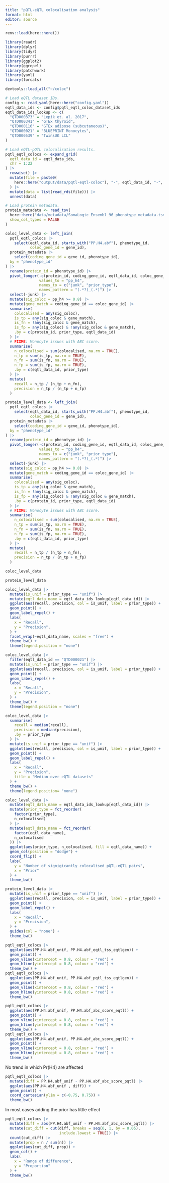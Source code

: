 ```yaml
---
title: "pQTL-eQTL colocalisation analysis"
format: html
editor: source
---
```


```r
renv::load(here::here())

library(readr)
library(dplyr)
library(tidyr)
library(purrr)
library(ggplot2)
library(ggrepel)
library(patchwork)
library(yaml)
library(forcats)

devtools::load_all("~/coloc")
```

```r
# Load eQTL dataset IDs.
config <- read_yaml(here::here("config.yaml"))
eqtl_data_ids <- config$pqtl_eqtl_coloc_dataset_ids
eqtl_data_ids_lookup <- c(
  "QTD000373" = "Lepik et. al. 2017",
  "QTD000341" = "GTEx thyroid",
  "QTD000116" = "GTEx adipose (subcutaneous)",
  "QTD000021" = "BLUEPRINT Monocytes",
  "QTD000539" = "TwinsUK LCL"
)

# Load eQTL-pQTL colocalisation results.
pqtl_eqtl_colocs <- expand_grid(
  eqtl_data_id = eqtl_data_ids, 
  chr = 1:22
) |>
  rowwise() |>
  mutate(file = paste0(
    here::here("output/data/pqtl-eqtl-coloc"), "-", eqtl_data_id, "-", chr, ".rds")
  ) |>
  mutate(data = list(read_rds(file))) |>
  unnest(data)

# Load protein metadata.
protein_metadata <- read_tsv(
  here::here("data/metadata/SomaLogic_Ensembl_96_phenotype_metadata.tsv.gz"), 
  show_col_types = FALSE
)
```

```r
coloc_level_data <- left_join(
  pqtl_eqtl_colocs |>
    select(eqtl_data_id, starts_with("PP.H4.abf"), phenotype_id, 
           coloc_gene_id = gene_id), 
  protein_metadata |>
    select(coding_gene_id = gene_id, phenotype_id),
  by = "phenotype_id"
) |>
  rename(protein_id = phenotype_id) |>
  pivot_longer(-c(protein_id, coding_gene_id, eqtl_data_id, coloc_gene_id),
               values_to = "pp_h4", 
               names_to = c("junk", "prior_type"),
               names_pattern = "(.*?)_(.*)") |>
  select(-junk) |>
  mutate(sig_coloc = pp_h4 >= 0.8) |>
  mutate(gene_match = coding_gene_id == coloc_gene_id) |>
  summarise(
    colocalised = any(sig_coloc), 
    is_tp = any(sig_coloc & gene_match),
    is_fn = !any(sig_coloc & gene_match),
    is_fp = any(sig_coloc) & !any(sig_coloc & gene_match),
    .by = c(protein_id, prior_type, eqtl_data_id)
  ) |>
  # FIXME: Monocyte issues with ABC score.
  summarise(
    n_colocalised = sum(colocalised, na.rm = TRUE),
    n_tp = sum(is_tp, na.rm = TRUE),
    n_fn = sum(is_fn, na.rm = TRUE),
    n_fp = sum(is_fp, na.rm = TRUE),
    .by = c(eqtl_data_id, prior_type)
  ) |>
  mutate(
    recall = n_tp / (n_tp + n_fn), 
    precision = n_tp / (n_tp + n_fp)
  )

protein_level_data <- left_join(
  pqtl_eqtl_colocs |>
    select(eqtl_data_id, starts_with("PP.H4.abf"), phenotype_id, 
           coloc_gene_id = gene_id), 
  protein_metadata |>
    select(coding_gene_id = gene_id, phenotype_id),
  by = "phenotype_id"
) |>
  rename(protein_id = phenotype_id) |>
  pivot_longer(-c(protein_id, coding_gene_id, eqtl_data_id, coloc_gene_id),
               values_to = "pp_h4", 
               names_to = c("junk", "prior_type"),
               names_pattern = "(.*?)_(.*)") |>
  select(-junk) |>
  mutate(sig_coloc = pp_h4 >= 0.8) |>
  mutate(gene_match = coding_gene_id == coloc_gene_id) |>
  summarise(
    colocalised = any(sig_coloc), 
    is_tp = any(sig_coloc & gene_match),
    is_fn = !any(sig_coloc & gene_match),
    is_fp = any(sig_coloc) & !any(sig_coloc & gene_match),
    .by = c(protein_id, prior_type, eqtl_data_id)
  ) |>
  # FIXME: Monocyte issues with ABC score.
  summarise(
    n_colocalised = sum(colocalised, na.rm = TRUE),
    n_tp = sum(is_tp, na.rm = TRUE),
    n_fn = sum(is_fn, na.rm = TRUE),
    n_fp = sum(is_fp, na.rm = TRUE),
    .by = c(eqtl_data_id, prior_type)
  ) |> 
  mutate(
    recall = n_tp / (n_tp + n_fn), 
    precision = n_tp / (n_tp + n_fp)
  )
```

```r
coloc_level_data
```

```r
protein_level_data
```

```r
coloc_level_data |>
  mutate(is_unif = prior_type == "unif") |>
  mutate(eqtl_data_name = eqtl_data_ids_lookup[eqtl_data_id]) |>
  ggplot(aes(recall, precision, col = is_unif, label = prior_type)) + 
  geom_point() + 
  geom_label_repel() + 
  labs(
    x = "Recall", 
    y = "Precision",
  ) + 
  facet_wrap(~eqtl_data_name, scales = "free") + 
  theme_bw() + 
  theme(legend.position = "none")
```

```r
coloc_level_data |>
  filter(eqtl_data_id == "QTD000021") |>
  mutate(is_unif = prior_type == "unif") |>
  ggplot(aes(recall, precision, col = is_unif, label = prior_type)) + 
  geom_point() + 
  geom_label_repel() + 
  labs(
    x = "Recall", 
    y = "Precision",
  ) + 
  theme_bw() + 
  theme(legend.position = "none")
```

```r
coloc_level_data |>
  summarise(
    recall = median(recall), 
    precision = median(precision), 
    .by = prior_type
  ) |>
  mutate(is_unif = prior_type == "unif") |>
  ggplot(aes(recall, precision, col = is_unif, label = prior_type)) + 
  geom_point() + 
  geom_label_repel() + 
  labs(
    x = "Recall", 
    y = "Precision",
    title = "Median over eQTL datasets"
  ) + 
  theme_bw() + 
  theme(legend.position= "none")
```

```r
coloc_level_data |>
  mutate(eqtl_data_name = eqtl_data_ids_lookup[eqtl_data_id]) |>
  mutate(prior_type = fct_reorder(
    factor(prior_type), 
    n_colocalised)
  ) |>
  mutate(eqtl_data_name = fct_reorder(
    factor(eqtl_data_name), 
    n_colocalised
  )) |>
  ggplot(aes(prior_type, n_colocalised, fill = eqtl_data_name)) + 
  geom_col(position = "dodge") + 
  coord_flip() + 
  labs(
    y = "Number of signigicantly colocalised pQTL-eQTL pairs",
    x = "Prior"
  ) + 
  theme_bw()
```

```r
protein_level_data |>
  mutate(is_unif = prior_type == "unif") |>
  ggplot(aes(recall, precision, col = is_unif, label = prior_type)) + 
  geom_point() + 
  geom_label_repel() + 
  labs(
    x = "Recall", 
    y = "Precision",
  ) + 
  guides(col = "none") + 
  theme_bw()
```

```r
pqtl_eqtl_colocs |>
  ggplot(aes(PP.H4.abf_unif, PP.H4.abf_eqtl_tss_eqtlgen)) + 
  geom_point() + 
  geom_vline(xintercept = 0.8, colour = "red") + 
  geom_hline(yintercept = 0.8, colour = "red") + 
  theme_bw() + 
pqtl_eqtl_colocs |>
  ggplot(aes(PP.H4.abf_unif, PP.H4.abf_pqtl_tss_eqtlgen)) + 
  geom_point() + 
  geom_vline(xintercept = 0.8, colour = "red") + 
  geom_hline(yintercept = 0.8, colour = "red") + 
  theme_bw()
```

```r
pqtl_eqtl_colocs |>
  ggplot(aes(PP.H4.abf_unif, PP.H4.abf_abc_score_eqtl)) + 
  geom_point() + 
  geom_vline(xintercept = 0.8, colour = "red") + 
  geom_hline(yintercept = 0.8, colour = "red") + 
  theme_bw() + 
pqtl_eqtl_colocs |>
  ggplot(aes(PP.H4.abf_unif, PP.H4.abf_abc_score_pqtl)) + 
  geom_point() + 
  geom_vline(xintercept = 0.8, colour = "red") + 
  geom_hline(yintercept = 0.8, colour = "red") + 
  theme_bw()
```

No trend in which Pr(H4) are affected

```r
pqtl_eqtl_colocs |>
  mutate(diff = PP.H4.abf_unif - PP.H4.abf_abc_score_pqtl) |>
  ggplot(aes(PP.H4.abf_unif , diff)) + 
  geom_point() + 
  coord_cartesian(ylim = c(-0.75, 0.75)) + 
  theme_bw()
```

In most cases adding the prior has little effect

```r
pqtl_eqtl_colocs |>
  mutate(diff = abs(PP.H4.abf_unif - PP.H4.abf_abc_score_pqtl)) |>
  mutate(cut_diff = cut(diff, breaks = seq(0, 1, by = 0.05), 
                        include.lowest = TRUE)) |>
  count(cut_diff) |>
  mutate(prop = n / sum(n)) |>
  ggplot(aes(cut_diff, prop)) + 
  geom_col() + 
  labs(
    x = "Range of difference", 
    y = "Proportion"
  ) + 
  theme_bw()
```
